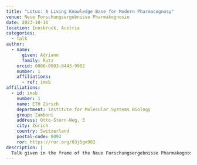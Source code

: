 ```yaml
---
title: "Lotus: A Living Knowledge Base for Modern Pharmacognosy"
venue: Neue Forschungsergebnisse Pharmakognosie
date: 2023-10-16
location: Innsbruck, Austria
categories:
  - Talk
author:
  - name:
      given: Adriano
      family: Rutz
    orcid: 0000-0003-0443-9902
    number: 1
    affiliations:
      - ref: imsb
affiliations:
  - id: imsb
    number: 1
    name: ETH Zürich
    department: Institute for Molecular Systems Biology
    group: Zamboni
    address: Otto-Stern-Weg, 3
    city: Zürich
    country: Switzerland
    postal-code: 8093
    ror: https://ror.org/03j5gm982
description: |
  Talk given in the frame of the Neue Forschungsergebnisse Pharmakognosie.
---
```

